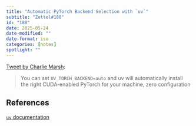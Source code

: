 ```yaml
---
title: "Automatic PyTorch Backend Selection with `uv`"
subtitle: "Zettel#188"
id: "188"
date: 2025-05-24
date-modified: ""
date-format: iso
categories: [notes]
spotlight: ""
---
```

[Tweet by Charlie Marsh](https://x.com/charliermarsh/status/1926250345887396217):

> You can set `UV_TORCH_BACKEND=auto` and uv will automatically install the right CUDA-enabled PyTorch for your machine, zero configuration

## References

[`uv` documentation](https://docs.astral.sh/uv/guides/integration/pytorch/#automatic-backend-selection)

